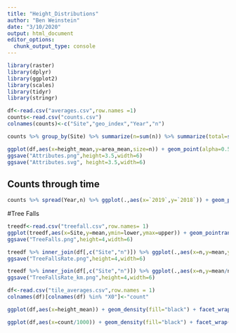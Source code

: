 ```yaml
---
title: "Height_Distributions"
author: "Ben Weinstein"
date: "3/10/2020"
output: html_document
editor_options: 
  chunk_output_type: console
---
```


```r
library(raster)
library(dplyr)
library(ggplot2)
library(scales)
library(tidyr)
library(stringr)
```

```r
df<-read.csv("averages.csv",row.names =1)
counts<-read.csv("counts.csv")
colnames(counts)<-c("Site","geo_index","Year","n")

counts %>% group_by(Site) %>% summarize(n=sum(n)) %>% summarize(total=sum(n))
```

```r
ggplot(df,aes(x=height_mean,y=area_mean,size=n)) + geom_point(alpha=0.5) + labs(x="Crown Height (m)",y="Crown Area (m^2)",size="Trees/km^2") + geom_text(aes(label=Site),size=2,hjust=0.5,vjust=-0.5) + theme_bw()
ggsave("Attributes.png",height=3.5,width=6)
ggsave("Attributes.svg", height=3.5,width=6)
```

## Counts through time

```r
counts %>% spread(Year,n) %>% ggplot(.,aes(x=`2019`,y=`2018`)) + geom_point(aes(col=Site),alpha=0.5) + geom_abline(linetype="dashed") + coord_equal() + stat_smooth(method="lm")
```

#Tree Falls
```r
treedf<-read.csv("treefall.csv",row.names= 1)
ggplot(treedf,aes(x=Site,y=mean,ymin=lower,ymax=upper)) + geom_pointrange(size=1) + theme_bw() + labs(y="Tree Falls per 1km^2")
ggsave("TreeFalls.png",height=4,width=6)

treedf %>% inner_join(df[,c("Site","n")]) %>% ggplot(.,aes(x=n,y=mean,ymin=lower,ymax=upper)) + geom_pointrange() + geom_text(aes(label=Site),vjust=0.25,hjust=-0.25,size=2) + labs(x="Trees per 1km^2",y="Tree Falls per 1km^2") + scale_x_continuous(label=comma)
ggsave("TreeFallsRate.png",height=4,width=6)
```

```r
treedf %>% inner_join(df[,c("Site","n")]) %>% ggplot(.,aes(x=n,y=mean/n,ymin=lower/n,ymax=upper/n)) + geom_pointrange() + geom_text(aes(label=Site),vjust=0.25,hjust=-0.25,size=2) + labs(x="Trees per 1km^2",y="Tree Fall Rate per 1km^2") + scale_x_continuous(label=comma) + scale_y_continuous(labels = percent)
ggsave("TreeFallsRate_km.png",height=4,width=6)
```


```r
df<-read.csv("tile_averages.csv",row.names = 1)
colnames(df)[colnames(df) %in% "X0"]<-"count"

ggplot(df,aes(x=height_mean)) + geom_density(fill="black") + facet_wrap(~Site) + theme_bw() + labs(x="Mean Height in each 1km^2")
```

```r
ggplot(df,aes(x=count/1000)) + geom_density(fill="black") + facet_wrap(~Site,scales="free") + theme_bw() + labs(x="Tree Count in each 1km^2 (1000's)") 
```


